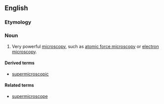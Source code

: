 ==English==
===Etymology===

{{prefix|super|microscopy}}

===Noun===
{{en-noun|-}}

# {{sciences}} Very powerful [[microscopy]], such as [[atomic force microscopy]] or [[electron microscopy]].

====Derived terms====
*[[supermicroscopic]]

====Related terms====
*[[supermicroscope]]